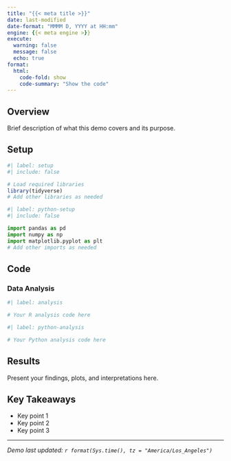 ```yaml
---
title: "{{< meta title >}}"
date: last-modified
date-format: "MMMM D, YYYY at HH:mm"
engine: {{< meta engine >}}
execute:
  warning: false
  message: false
  echo: true
format:
  html:
    code-fold: show
    code-summary: "Show the code"
---
```


## Overview

Brief description of what this demo covers and its purpose.

## Setup

```r
#| label: setup
#| include: false

# Load required libraries
library(tidyverse)
# Add other libraries as needed
```

```python
#| label: python-setup
#| include: false

import pandas as pd
import numpy as np
import matplotlib.pyplot as plt
# Add other imports as needed
```

## Code

### Data Analysis

```r
#| label: analysis

# Your R analysis code here
```

```python
#| label: python-analysis

# Your Python analysis code here
```

## Results

Present your findings, plots, and interpretations here.

## Key Takeaways

- Key point 1
- Key point 2
- Key point 3

---
*Demo last updated: `r format(Sys.time(), tz = "America/Los_Angeles")`*